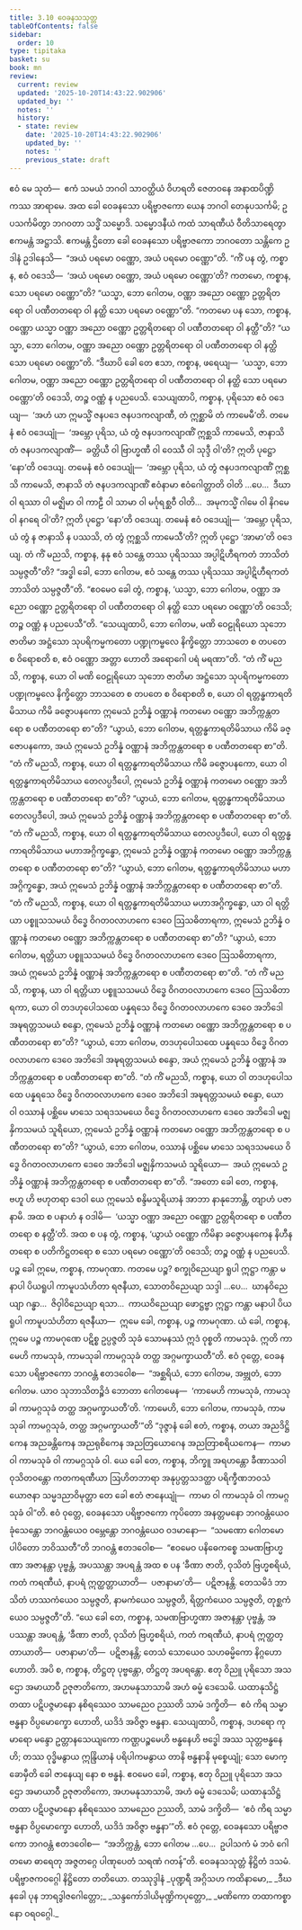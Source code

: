 ```yaml
---
title: 3.10 ဝေခနသသုတ္တ
tableOfContents: false
sidebar:
  order: 10
type: tipitaka
basket: su
book: mn
review:
  current: review
  updated: '2025-10-20T14:43:22.902906'
  updated_by: ''
  notes: ''
  history:
  - state: review
    date: '2025-10-20T14:43:22.902906'
    updated_by: ''
    notes: ''
    previous_state: draft
---
```



<DynamicBreadcrumb />


<ReviewStatus review={frontmatter.review} showDetails={true} />

<HypothesisAnnotation frontmatter={frontmatter} />

<Division number="278" book="mn" e="ch" v="24">

<Paragraph number="800" book="mn">
ဧဝံ မေ သုတံ—  ဧကံ သမယံ ဘဂဝါ သာဝတ္ထိယံ ဝိဟရတိ ဇေတဝနေ အနာထပိဏ္ဍိကဿ အာရာမေ. အထ ခေါ ဝေခနသော ပရိဗ္ဗာဇကော ယေန ဘဂဝါ တေနုပသင်္ကမိ; ဥပသင်္ကမိတွာ ဘဂဝတာ သဒ္ဓိံ သမ္မောဒိ. သမ္မောဒနီယံ ကထံ သာရဏီယံ ဝီတိသာရေတွာ ဧကမန္တံ အဋ္ဌာသိ. ဧကမန္တံ ဌိတော ခေါ ဝေခနသော ပရိဗ္ဗာဇကော ဘဂဝတော သန္တိကေ ဥဒါနံ ဥဒါနေသိ—  “အယံ ပရမော ဝဏ္ဏော, အယံ ပရမော ဝဏ္ဏော”တိ.
</Paragraph>

<Paragraph number="801" book="mn">
“ကိံ ပန တွံ, ကစ္စာန, ဧဝံ ဝဒေသိ—  ‘အယံ ပရမော ဝဏ္ဏော, အယံ ပရမော ဝဏ္ဏော’တိ? ကတမော, ကစ္စာန, သော ပရမော ဝဏ္ဏော”တိ?
</Paragraph>

<Paragraph number="802" book="mn">
“ယသ္မာ, ဘော ဂေါတမ, ဝဏ္ဏာ အညော ဝဏ္ဏော ဥတ္တရိတရော ဝါ ပဏီတတရော ဝါ နတ္ထိ သော ပရမော ဝဏ္ဏော”တိ.
</Paragraph>

<Paragraph number="803" book="mn">
“ကတမော ပန သော, ကစ္စာန, ဝဏ္ဏော ယသ္မာ ဝဏ္ဏာ အညော ဝဏ္ဏော ဥတ္တရိတရော ဝါ ပဏီတတရော ဝါ နတ္ထီ”တိ?
</Paragraph>

<Paragraph number="804" book="mn">
“ယသ္မာ, ဘော ဂေါတမ, ဝဏ္ဏာ အညော ဝဏ္ဏော ဥတ္တရိတရော ဝါ ပဏီတတရော ဝါ နတ္ထိ သော ပရမော ဝဏ္ဏော”တိ.
</Paragraph>

<Paragraph number="805" book="mn">
“ဒီဃာပိ ခေါ တေ ဧသာ, ကစ္စာန, ဖရေယျ—  ‘ယသ္မာ, ဘော ဂေါတမ, ဝဏ္ဏာ အညော ဝဏ္ဏော ဥတ္တရိတရော ဝါ ပဏီတတရော ဝါ နတ္ထိ သော ပရမော ဝဏ္ဏော’တိ ဝဒေသိ, တဉ္စ ဝဏ္ဏံ န ပညပေသိ. သေယျထာပိ, ကစ္စာန, ပုရိသော ဧဝံ ဝဒေယျ—  ‘အဟံ ယာ ဣမသ္မိံ ဇနပဒေ ဇနပဒကလျာဏီ, တံ ဣစ္ဆာမိ တံ ကာမေမီ’တိ. တမေနံ ဧဝံ ဝဒေယျုံ—  ‘အမ္ဘော ပုရိသ, ယံ တွံ ဇနပဒကလျာဏိံ ဣစ္ဆသိ ကာမေသိ, ဇာနာသိ တံ ဇနပဒကလျာဏိံ—  ခတ္တိယီ ဝါ ဗြာဟ္မဏီ ဝါ ဝေဿီ ဝါ သုဒ္ဒီ ဝါ’တိ? ဣတိ ပုဋ္ဌော ‘နော’တိ ဝဒေယျ. တမေနံ ဧဝံ ဝဒေယျုံ—  ‘အမ္ဘော ပုရိသ, ယံ တွံ ဇနပဒကလျာဏိံ ဣစ္ဆသိ ကာမေသိ, ဇာနာသိ တံ ဇနပဒကလျာဏိံ ဧဝံနာမာ ဧဝံဂေါတ္တာတိ ဝါတိ …ပေ…  ဒီဃာ ဝါ ရဿာ ဝါ မဇ္ဈိမာ ဝါ ကာဠီ ဝါ သာမာ ဝါ မင်္ဂုရစ္ဆဝီ ဝါတိ…  အမုကသ္မိံ ဂါမေ ဝါ နိဂမေ ဝါ နဂရေ ဝါ’တိ? ဣတိ ပုဋ္ဌော ‘နော’တိ ဝဒေယျ. တမေနံ ဧဝံ ဝဒေယျုံ—  ‘အမ္ဘော ပုရိသ, ယံ တွံ န ဇာနာသိ န ပဿသိ, တံ တွံ ဣစ္ဆသိ ကာမေသီ’တိ? ဣတိ ပုဋ္ဌော ‘အာမာ’တိ ဝဒေယျ.
</Paragraph>

<Paragraph number="806" book="mn">
တံ ကိံ မညသိ, ကစ္စာန, နနု ဧဝံ သန္တေ တဿ ပုရိသဿ အပ္ပါဋိဟီရကတံ ဘာသိတံ သမ္ပဇ္ဇတီ”တိ? “အဒ္ဓါ ခေါ, ဘော ဂေါတမ, ဧဝံ သန္တေ တဿ ပုရိသဿ အပ္ပါဋိဟီရကတံ ဘာသိတံ သမ္ပဇ္ဇတီ”တိ. “ဧဝမေဝ ခေါ တွံ, ကစ္စာန, ‘ယသ္မာ, ဘော ဂေါတမ, ဝဏ္ဏာ အညော ဝဏ္ဏော ဥတ္တရိတရော ဝါ ပဏီတတရော ဝါ နတ္ထိ သော ပရမော ဝဏ္ဏော’တိ ဝဒေသိ; တဉ္စ ဝဏ္ဏံ န ပညပေသီ”တိ. “သေယျထာပိ, ဘော ဂေါတမ, မဏိ ဝေဠုရိယော သုဘော ဇာတိမာ အဋ္ဌံသော သုပရိကမ္မကတော ပဏ္ဍုကမ္ဗလေ နိက္ခိတ္တော ဘာသတေ စ တပတေ စ ဝိရောစတိ စ, ဧဝံ ဝဏ္ဏော အတ္တာ ဟောတိ အရောဂေါ ပရံ မရဏာ”တိ.
</Paragraph>

</Division>
<Division number="279" book="mn" e="ch" v="24">

<Paragraph number="807" book="mn">
“တံ ကိံ မညသိ, ကစ္စာန, ယော ဝါ မဏိ ဝေဠုရိယော သုဘော ဇာတိမာ အဋ္ဌံသော သုပရိကမ္မကတော ပဏ္ဍုကမ္ဗလေ နိက္ခိတ္တော ဘာသတေ စ တပတေ စ ဝိရောစတိ စ, ယော ဝါ ရတ္တန္ဓကာရတိမိသာယ ကိမိ ခဇ္ဇောပနကော ဣမေသံ ဥဘိန္နံ ဝဏ္ဏာနံ ကတမော ဝဏ္ဏော အဘိက္ကန္တတရော စ ပဏီတတရော စာ”တိ? “ယွာယံ, ဘော ဂေါတမ, ရတ္တန္ဓကာရတိမိသာယ ကိမိ ခဇ္ဇောပနကော, အယံ ဣမေသံ ဥဘိန္နံ ဝဏ္ဏာနံ အဘိက္ကန္တတရော စ ပဏီတတရော စာ”တိ.
</Paragraph>

<Paragraph number="808" book="mn">
“တံ ကိံ မညသိ, ကစ္စာန, ယော ဝါ ရတ္တန္ဓကာရတိမိသာယ ကိမိ ခဇ္ဇောပနကော, ယော ဝါ ရတ္တန္ဓကာရတိမိသာယ တေလပ္ပဒီပေါ, ဣမေသံ ဥဘိန္နံ ဝဏ္ဏာနံ ကတမော ဝဏ္ဏော အဘိက္ကန္တတရော စ ပဏီတတရော စာ”တိ? “ယွာယံ, ဘော ဂေါတမ, ရတ္တန္ဓကာရတိမိသာယ တေလပ္ပဒီပေါ, အယံ ဣမေသံ ဥဘိန္နံ ဝဏ္ဏာနံ အဘိက္ကန္တတရော စ ပဏီတတရော စာ”တိ.
</Paragraph>

<Paragraph number="809" book="mn">
“တံ ကိံ မညသိ, ကစ္စာန, ယော ဝါ ရတ္တန္ဓကာရတိမိသာယ တေလပ္ပဒီပေါ, ယော ဝါ ရတ္တန္ဓကာရတိမိသာယ မဟာအဂ္ဂိက္ခန္ဓော, ဣမေသံ ဥဘိန္နံ ဝဏ္ဏာနံ ကတမော ဝဏ္ဏော အဘိက္ကန္တတရော စ ပဏီတတရော စာ”တိ? “ယွာယံ, ဘော ဂေါတမ, ရတ္တန္ဓကာရတိမိသာယ မဟာအဂ္ဂိက္ခန္ဓော, အယံ ဣမေသံ ဥဘိန္နံ ဝဏ္ဏာနံ အဘိက္ကန္တတရော စ ပဏီတတရော စာ”တိ.
</Paragraph>

<Paragraph number="810" book="mn">
“တံ ကိံ မညသိ, ကစ္စာန, ယော ဝါ ရတ္တန္ဓကာရတိမိသာယ မဟာအဂ္ဂိက္ခန္ဓော, ယာ ဝါ ရတ္တိယာ ပစ္စူသသမယံ ဝိဒ္ဓေ ဝိဂတဝလာဟကေ ဒေဝေ ဩသဓိတာရကာ, ဣမေသံ ဥဘိန္နံ ဝဏ္ဏာနံ ကတမော ဝဏ္ဏော အဘိက္ကန္တတရော စ ပဏီတတရော စာ”တိ? “ယွာယံ, ဘော ဂေါတမ, ရတ္တိယာ ပစ္စူသသမယံ ဝိဒ္ဓေ ဝိဂတဝလာဟကေ ဒေဝေ ဩသဓိတာရကာ, အယံ ဣမေသံ ဥဘိန္နံ ဝဏ္ဏာနံ အဘိက္ကန္တတရော စ ပဏီတတရော စာ”တိ.
</Paragraph>

<Paragraph number="811" book="mn">
“တံ ကိံ မညသိ, ကစ္စာန, ယာ ဝါ ရတ္တိယာ ပစ္စူသသမယံ ဝိဒ္ဓေ ဝိဂတဝလာဟကေ ဒေဝေ ဩသဓိတာရကာ, ယော ဝါ တဒဟုပေါသထေ ပန္နရသေ ဝိဒ္ဓေ ဝိဂတဝလာဟကေ ဒေဝေ အဘိဒေါ အဍ္ဎရတ္တသမယံ စန္ဒော, ဣမေသံ ဥဘိန္နံ ဝဏ္ဏာနံ ကတမော ဝဏ္ဏော အဘိက္ကန္တတရော စ ပဏီတတရော စာ”တိ? “ယွာယံ, ဘော ဂေါတမ, တဒဟုပေါသထေ ပန္နရသေ ဝိဒ္ဓေ ဝိဂတဝလာဟကေ ဒေဝေ အဘိဒေါ အဍ္ဎရတ္တသမယံ စန္ဒော, အယံ ဣမေသံ ဥဘိန္နံ ဝဏ္ဏာနံ အဘိက္ကန္တတရော စ ပဏီတတရော စာ”တိ.
</Paragraph>

<Paragraph number="812" book="mn">
“တံ ကိံ မညသိ, ကစ္စာန, ယော ဝါ တဒဟုပေါသထေ ပန္နရသေ ဝိဒ္ဓေ ဝိဂတဝလာဟကေ ဒေဝေ အဘိဒေါ အဍ္ဎရတ္တသမယံ စန္ဒော, ယော ဝါ ဝဿာနံ ပစ္ဆိမေ မာသေ သရဒသမယေ ဝိဒ္ဓေ ဝိဂတဝလာဟကေ ဒေဝေ အဘိဒေါ မဇ္ဈနှိကသမယံ သူရိယော, ဣမေသံ ဥဘိန္နံ ဝဏ္ဏာနံ ကတမော ဝဏ္ဏော အဘိက္ကန္တတရော စ ပဏီတတရော စာ”တိ? “ယွာယံ, ဘော ဂေါတမ, ဝဿာနံ ပစ္ဆိမေ မာသေ သရဒသမယေ ဝိဒ္ဓေ ဝိဂတဝလာဟကေ ဒေဝေ အဘိဒေါ မဇ္ဈနှိကသမယံ သူရိယော—  အယံ ဣမေသံ ဥဘိန္နံ ဝဏ္ဏာနံ အဘိက္ကန္တတရော စ ပဏီတတရော စာ”တိ.
</Paragraph>

<Paragraph number="813" book="mn">
“အတော ခေါ တေ, ကစ္စာန, ဗဟူ ဟိ ဗဟုတရာ ဒေဝါ ယေ ဣမေသံ စန္ဒိမသူရိယာနံ အာဘာ နာနုဘောန္တိ, တျာဟံ ပဇာနာမိ. အထ စ ပနာဟံ န ဝဒါမိ—  ‘ယသ္မာ ဝဏ္ဏာ အညော ဝဏ္ဏော ဥတ္တရိတရော စ ပဏီတတရော စ နတ္ထီ’တိ. အထ စ ပန တွံ, ကစ္စာန, ‘ယွာယံ ဝဏ္ဏော ကိမိနာ ခဇ္ဇောပနကေန နိဟီနတရော စ ပတိကိဋ္ဌတရော စ သော ပရမော ဝဏ္ဏော’တိ ဝဒေသိ; တဉ္စ ဝဏ္ဏံ န ပညပေသိ.
</Paragraph>

</Division>
<Division number="280" book="mn" e="ch" v="24">

<Paragraph number="814" book="mn">
ပဉ္စ ခေါ ဣမေ, ကစ္စာန, ကာမဂုဏာ. ကတမေ ပဉ္စ? စက္ခုဝိညေယျာ ရူပါ ဣဋ္ဌာ ကန္တာ မနာပါ ပိယရူပါ ကာမူပသံဟိတာ ရဇနီယာ, သောတဝိညေယျာ သဒ္ဒါ …ပေ…  ဃာနဝိညေယျာ ဂန္ဓာ…  ဇိဝှါဝိညေယျာ ရသာ…  ကာယဝိညေယျာ ဖောဋ္ဌဗ္ဗာ ဣဋ္ဌာ ကန္တာ မနာပါ ပိယရူပါ ကာမူပသံဟိတာ ရဇနီယာ—  ဣမေ ခေါ, ကစ္စာန, ပဉ္စ ကာမဂုဏာ. ယံ ခေါ, ကစ္စာန, ဣမေ ပဉ္စ ကာမဂုဏေ ပဋိစ္စ ဥပ္ပဇ္ဇတိ သုခံ သောမနဿံ ဣဒံ ဝုစ္စတိ ကာမသုခံ. ဣတိ ကာမေဟိ ကာမသုခံ, ကာမသုခါ ကာမဂ္ဂသုခံ တတ္ထ အဂ္ဂမက္ခာယတီ”တိ.
</Paragraph>

<Paragraph number="815" book="mn">
ဧဝံ ဝုတ္တေ, ဝေခနသော ပရိဗ္ဗာဇကော ဘဂဝန္တံ ဧတဒဝေါစ—  “အစ္ဆရိယံ, ဘော ဂေါတမ, အဗ္ဘုတံ, ဘော ဂေါတမ. ယာဝ သုဘာသိတဉ္စိဒံ ဘောတာ ဂေါတမေန—  ‘ကာမေဟိ ကာမသုခံ, ကာမသုခါ ကာမဂ္ဂသုခံ တတ္ထ အဂ္ဂမက္ခာယတီ’တိ. ‘ကာမေဟိ, ဘော ဂေါတမ, ကာမသုခံ, ကာမသုခါ ကာမဂ္ဂသုခံ, တတ္ထ အဂ္ဂမက္ခာယတီ’”တိ “ဒုဇ္ဇာနံ ခေါ ဧတံ, ကစ္စာန, တယာ အညဒိဋ္ဌိကေန အညခန္တိကေန အညရုစိကေန အညတြယောဂေန အညတြာစရိယကေန—  ကာမာ ဝါ ကာမသုခံ ဝါ ကာမဂ္ဂသုခံ ဝါ. ယေ ခေါ တေ, ကစ္စာန, ဘိက္ခူ အရဟန္တော ခီဏာသဝါ ဝုသိတဝန္တော ကတကရဏီယာ ဩဟိတဘာရာ အနုပ္ပတ္တသဒတ္ထာ ပရိက္ခီဏဘဝသံယောဇနာ သမ္မဒညာဝိမုတ္တာ တေ ခေါ ဧတံ ဇာနေယျုံ—  ကာမာ ဝါ ကာမသုခံ ဝါ ကာမဂ္ဂသုခံ ဝါ”တိ.
</Paragraph>

</Division>
<Division number="281" book="mn" e="ch" v="24">

<Paragraph number="816" book="mn">
ဧဝံ ဝုတ္တေ, ဝေခနသော ပရိဗ္ဗာဇကော ကုပိတော အနတ္တမနော ဘဂဝန္တံယေဝ ခုံသေန္တော ဘဂဝန္တံယေဝ ဝမ္ဘေန္တော ဘဂဝန္တံယေဝ ဝဒမာနော—  “သမဏော ဂေါတမော ပါပိတော ဘဝိဿတီ”တိ ဘဂဝန္တံ ဧတဒဝေါစ—  “ဧဝမေဝ ပနိဓေကစ္စေ သမဏဗြာဟ္မဏာ အဇာနန္တာ ပုဗ္ဗန္တံ, အပဿန္တာ အပရန္တံ အထ စ ပန ‘ခီဏာ ဇာတိ, ဝုသိတံ ဗြဟ္မစရိယံ, ကတံ ကရဏီယံ, နာပရံ ဣတ္ထတ္တာယာတိ—  ပဇာနာမာ’တိ—  ပဋိဇာနန္တိ. တေသမိဒံ ဘာသိတံ ဟဿကံယေဝ သမ္ပဇ္ဇတိ, နာမကံယေဝ သမ္ပဇ္ဇတိ, ရိတ္တကံယေဝ သမ္ပဇ္ဇတိ, တုစ္ဆကံယေဝ သမ္ပဇ္ဇတီ”တိ. “ယေ ခေါ တေ, ကစ္စာန, သမဏဗြာဟ္မဏာ အဇာနန္တာ ပုဗ္ဗန္တံ, အပဿန္တာ အပရန္တံ, ‘ခီဏာ ဇာတိ, ဝုသိတံ ဗြဟ္မစရိယံ, ကတံ ကရဏီယံ, နာပရံ ဣတ္ထတ္တာယာတိ—  ပဇာနာမာ’တိ—  ပဋိဇာနန္တိ; တေသံ သောယေဝ သဟဓမ္မိကော နိဂ္ဂဟော ဟောတိ. အပိ စ, ကစ္စာန, တိဋ္ဌတု ပုဗ္ဗန္တော, တိဋ္ဌတု အပရန္တော. ဧတု ဝိညူ ပုရိသော အသဌော အမာယာဝီ ဥဇုဇာတိကော, အဟမနုသာသာမိ အဟံ ဓမ္မံ ဒေသေမိ. ယထာနုသိဋ္ဌံ တထာ ပဋိပဇ္ဇမာနော နစိရဿေဝ သာမညေဝ ဉဿတိ သာမံ ဒက္ခိတိ—  ဧဝံ ကိရ သမ္မာ ဗန္ဓနာ ဝိပ္ပမောက္ခော ဟောတိ, ယဒိဒံ အဝိဇ္ဇာ ဗန္ဓနာ. သေယျထာပိ, ကစ္စာန, ဒဟရော ကုမာရော မန္ဒော ဥတ္တာနသေယျကော ကဏ္ဌပဉ္စမေဟိ ဗန္ဓနေဟိ ဗဒ္ဓေါ အဿ သုတ္တဗန္ဓနေဟိ; တဿ ဝုဒ္ဓိမနွာယ ဣန္ဒြိယာနံ ပရိပါကမနွာယ တာနိ ဗန္ဓနာနိ မုစ္စေယျုံ; သော မောက္ခောမှီတိ ခေါ ဇာနေယျ နော စ ဗန္ဓနံ. ဧဝမေဝ ခေါ, ကစ္စာန, ဧတု ဝိညူ ပုရိသော အသဌော အမာယာဝီ ဥဇုဇာတိကော, အဟမနုသာသာမိ, အဟံ ဓမ္မံ ဒေသေမိ; ယထာနုသိဋ္ဌံ တထာ ပဋိပဇ္ဇမာနော နစိရဿေဝ သာမညေဝ ဉဿတိ, သာမံ ဒက္ခိတိ—  ‘ဧဝံ ကိရ သမ္မာ ဗန္ဓနာ ဝိပ္ပမောက္ခော ဟောတိ, ယဒိဒံ အဝိဇ္ဇာ ဗန္ဓနာ’”တိ.
</Paragraph>

<Paragraph number="817" book="mn">
ဧဝံ ဝုတ္တေ, ဝေခနသော ပရိဗ္ဗာဇကော ဘဂဝန္တံ ဧတဒဝေါစ—  “အဘိက္ကန္တံ, ဘော ဂေါတမ …ပေ…  ဥပါသကံ မံ ဘဝံ ဂေါတမော ဓာရေတု အဇ္ဇတဂ္ဂေ ပါဏုပေတံ သရဏံ ဂတန်”တိ.

</Paragraph>
</Division>

<Paragraph number="818" type="center" book="mn">
ဝေခနသသုတ္တံ နိဋ္ဌိတံ ဒသမံ.



</Paragraph>

<Paragraph number="819" type="center" book="mn">
ပရိဗ္ဗာဇကဝဂ္ဂေါ နိဋ္ဌိတော တတိယော.



</Paragraph>

<Paragraph number="820" type="center" book="mn">
တဿုဒ္ဒါနံ


</Paragraph>

<Paragraph number="821" type="verses" book="mn">
_ပုဏ္ဍရီ အဂ္ဂိသဟ ကထိနာမော,_  
_ဒီဃနခေါ ပုန ဘာရဒွါဇဂေါတ္တော;_  
_သန္ဒကော်ဒါယိမုဏ္ဍိကပုတ္တော,_  
_မဏိကော တထာကစ္စာနော ဝရဝဂ္ဂေါ._
</Paragraph>